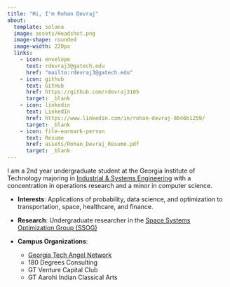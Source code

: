 ```yaml
---
title: "Hi, I'm Rohan Devraj"
about: 
  template: solana
  image: assets/Headshot.png
  image-shape: rounded
  image-width: 220px
  links: 
    - icon: envelope
      text: rdevraj3@gatech.edu
      href: "mailto:rdevraj3@gatech.edu"
    - icon: github
      text: GitHub
      href: https://github.com/rdevraj3105
      target: _blank
    - icon: linkedin
      text: LinkedIn
      href: https://www.linkedin.com/in/rohan-devraj-8646b1259/
      target: _blank
    - icon: file-earmark-person
      text: Resume
      href: assets/Rohan_Devraj_Resume.pdf
      target: _blank
---
```




</style>

<p class="large-text">
I am a 2nd year undergraduate student at the Georgia Institute of Technology majoring in <a href="https://www.isye.gatech.edu" target="_blank">Industrial & Systems Engineering</a> with a concentration in operations research and a minor in computer science. 

- **Interests**: Applications of probability, data science, and optimization to transportation, space, healthcare, and finance.
  
- **Research**: Undergraduate researcher in the <a href="https://ssog.ae.gatech.edu" target="_blank">Space Systems Optimization Group (SSOG)</a>
  
- **Campus Organizations**: 
  - <a href="https://gtangelnetwork.com/about" target="_blank">Georgia Tech Angel Network</a>
  - 180 Degrees Consulting
  - GT Venture Capital Club
  - GT Aarohi Indian Classical Arts

